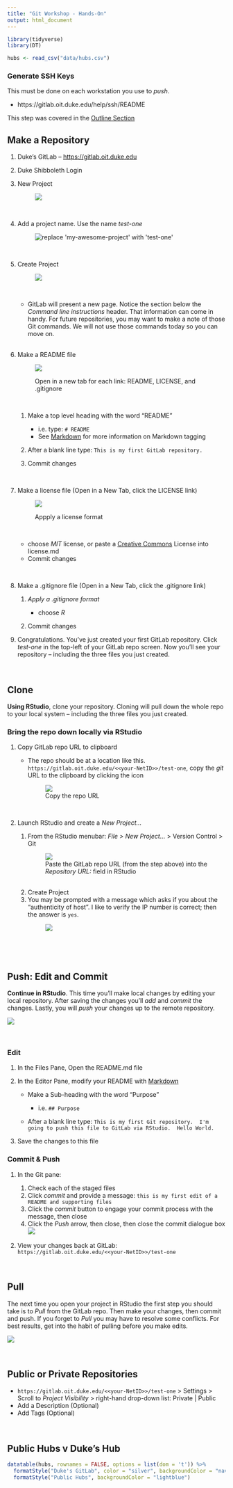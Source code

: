 ```yaml
---
title: "Git Workshop - Hands-On"
output: html_document
---
```


```r
library(tidyverse)
library(DT)
```

```r
hubs <- read_csv("data/hubs.csv")
```

### Generate SSH Keys 

This must be done on each workstation you use to *push*.  

- https://gitlab.oit.duke.edu/help/ssh/README

This step was covered in the [Outline Section](outline.html#generate_ssh_keys_in_advance_of_the_workshop)

## Make a Repository
1. Duke's GitLab -- <a href="https://gitlab.oit.duke.edu" target="_blank">https://gitlab.oit.duke.edu</a>
1. Duke Shibboleth Login
1. New Project <br><figure>![](images/new_gitlab_project_button.png)</figure><br>
1. Add a project name.  Use the name *test-one*  <br> <figure>![](images/project_name.png "replace 'my-awesome-project' with 'test-one'")</figure><br>

1. Create Project<br><figure>![](images/create_project.png)</figure><br>

    - GitLab will present a new page.  Notice the section below the *Command line instructions* header.  That information can come in handy.  For future repositories, you may want to make a note of those Git commands.  We will not use those commands today so you can move on. <br>&nbsp;

1. Make a README file <br><figure>![](images/readme.png)
<figcaption>Open in a new tab for each link: README, LICENSE, and .gitignore</figcaption></figure><br>

    1. Make a top level heading with the word "README"
    
        - i.e. type:  `# README` 
        - See [Markdown](markdown.html) for more information on Markdown tagging
    1. After a blank line type: `This is my first GitLab repository.`
    1. Commit changes  
    
    &nbsp; 
    
    
1. Make a license file (Open in a New Tab, click the LICENSE link) <br><figure>![](images/license.png) 
<figcaption>Appply a license format</figcaption></figure><br>

    - choose *MIT* license, or paste a [Creative Commons](https://creativecommons.org/share-your-work/) License into license.md
    - Commit changes
    
    &nbsp; 
    
1. Make a .gitignore file (Open in a New Tab, click the .gitignore link)

    1. *Apply a .gitignore format* 
    
        - choose *R* 
        
    1. Commit changes
    
1. Congratulations.  You've just created your first GitLab repository.  Click *test-one* in the top-left of your GitLab repo screen.  Now you'll see your repository -- including the three files you just created.

&nbsp; 

## Clone

**Using RStudio**, clone your repository.  Cloning will pull down the whole repo to your local system -- including the three files you just created.
    
### Bring the repo down locally via RStudio

1. Copy GitLab repo URL to clipboard 

	  - The repo should be at a location like this. `https://gitlab.oit.duke.edu/<<your-NetID>>/test-one`, copy the *git* URL to the clipboard by clicking the icon <br><figure>![](images/copy_repo.png)
<figcaption>Copy the repo URL</figcaption></figure><br>
	    
1. Launch RStudio and create a *New Project...*

    1. From the RStudio menubar:  *File > New Project...* > Version Control > Git <br><figure>![](images/project_version_git.png)<figcaption>Paste the GitLab repo URL (from the step above) into the  *Repository URL:* field in RStudio</figcaption></figure><br>
    1. Create Project
    1. You may be prompted with a message which asks if you about the "authenticity of host".  I like to verify the IP number is correct; then the answer is `yes`.<br><figure>![](images/yes.png)</figure><br>

&nbsp; 

## Push: Edit and Commit

**Continue in RStudio**.  This time you'll make local changes by editing your local repository.  After saving the changes you'll *add* and *commit* the changes.  Lastly, you will *push* your changes up to the remote repository.

![](images/push.png) 

&nbsp;  

### Edit

1. In the Files Pane, Open the README.md file
1. In the Editor Pane, modify your README with [Markdown](markdown.html)

    - Make a Sub-heading with the word "Purpose"
    
        - i.e. `## Purpose`
        
    - After a blank line type: `This is my first Git repository.  I'm going to push this file to GitLab via RStudio.  Hello World.`
1. Save the changes to this file


### Commit & Push

1. In the Git pane:

    1. Check each of the staged files
    1. Click *commit* and provide a message:  `this is my first edit of a README and supporting files`
    1. Click the *commit* button to engage your commit  process with the message, then close
    1. Click the *Push* arrow, then close, then close the commit dialogue box  
![](images/commit_push.png)
1. View your changes back at GitLab:  `https://gitlab.oit.duke.edu/<<your-NetID>>/test-one`

&nbsp; 

## Pull

The next time you open your project in RStudio the first step you should take is to *Pull* from the GitLab repo.  Then make your changes, then commit and push.  If you forget to *Pull* you may have to resolve some conflicts. For best results, get into the habit of pulling before you make edits.

![](images/git_push_pull.png)

&nbsp;

## Public or Private Repositories

- `https://gitlab.oit.duke.edu/<<your-NetID>>/test-one` > Settings > Scroll to *Project Visibility* > right-hand drop-down list:  Private | Public
- Add a Description (Optional)
- Add Tags (Optional)  

&nbsp; 

## Public Hubs v Duke's Hub

```r
datatable(hubs, rownames = FALSE, options = list(dom = 't')) %>% 
  formatStyle("Duke's GitLab", color = "silver", backgroundColor = "navy", fontWeight = "bold") %>% 
  formatStyle("Public Hubs", backgroundColor = "lightblue")
```


&nbsp; 

&nbsp;